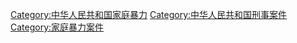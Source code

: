 [[Category:中华人民共和国家庭暴力|Category:中华人民共和国家庭暴力]]
[[Category:中华人民共和国刑事案件|Category:中华人民共和国刑事案件]]
[[Category:家庭暴力案件|Category:家庭暴力案件]]